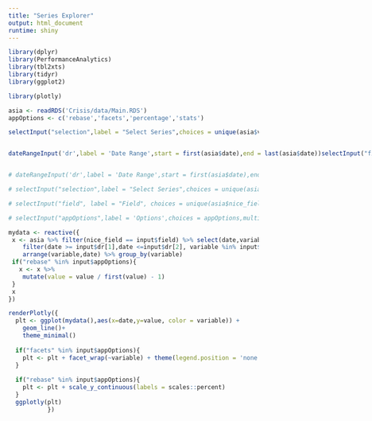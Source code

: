 ```yaml
---
title: "Series Explorer"
output: html_document
runtime: shiny
---
```


```r
library(dplyr)
library(PerformanceAnalytics)
library(tbl2xts)
library(tidyr)
library(ggplot2)

library(plotly)

asia <- readRDS('Crisis/data/Main.RDS')
appOptions <- c('rebase','facets','percentage','stats')


```

```r
selectInput("selection",label = "Select Series",choices = unique(asia$variable),multiple = TRUE,selectize = TRUE,selected = "Mundo")
```

:::: {style="display: flex;"}

::: {}
```r
dateRangeInput('dr',label = 'Date Range',start = first(asia$date),end = last(asia$date))
```
:::


::: {}
```r
selectInput("field", label = "Field", choices = unique(asia$nice_field), selected = "Price TR")
```
:::
::: {}
```r
selectInput("appOptions",label = 'Options',choices = appOptions,multiple = TRUE,selectize = TRUE)
```
:::

::::


```r
# dateRangeInput('dr',label = 'Date Range',start = first(asia$date),end = last(asia$date))
```


```r
# selectInput("selection",label = "Select Series",choices = unique(asia$variable),multiple = TRUE,selectize = TRUE,selected = "Mundo")
```

```r
# selectInput("field", label = "Field", choices = unique(asia$nice_field), selected = "Price TR")
```


```r
# selectInput("appOptions",label = 'Options',choices = appOptions,multiple = TRUE,selectize = TRUE)
```


```r

mydata <- reactive({
 x <- asia %>% filter(nice_field == input$field) %>% select(date,variable,value) %>%
    filter(date >= input$dr[1],date <=input$dr[2], variable %in% input$selection) %>%
    arrange(variable,date) %>% group_by(variable)
 if("rebase" %in% input$appOptions){
   x <- x %>%
    mutate(value = value / first(value) - 1)
 } 
 x
})

renderPlotly({
  plt <- ggplot(mydata(),aes(x=date,y=value, color = variable)) + 
    geom_line()+
    theme_minimal()
  
  if("facets" %in% input$appOptions){
    plt <- plt + facet_wrap(~variable) + theme(legend.position = 'none')
  }
  
  if("rebase" %in% input$appOptions){
    plt <- plt + scale_y_continuous(labels = scales::percent)
  }
  ggplotly(plt)
           })
```

